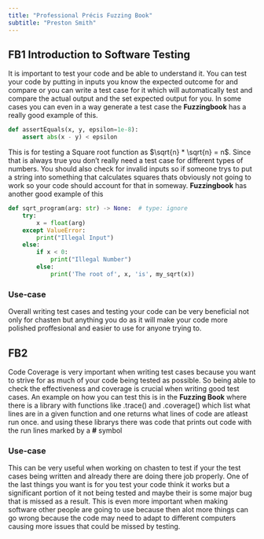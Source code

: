```yaml
---
title: "Professional Précis Fuzzing Book"
subtitle: "Preston Smith"
---
```


## **FB1** Introduction to Software Testing

It is important to test your code and be able to understand it. You can test your code by
putting in inputs you know the expected outcome for and compare or you can write a test
case for it which will automatically test and compare the actual output and the set expected
output for you. In some cases you can even in a way generate a test case the **Fuzzingbook**
has a really good example of this.

```python
def assertEquals(x, y, epsilon=1e-8):
    assert abs(x - y) < epsilon
```
This is for testing a Square root function as $\sqrt{n} * \sqrt{n} = n$.
Since that is always true you don't really need a test case for different types
of numbers. You should also check for invalid inputs so if someone trys to put
a string into something that calculates squares thats obviously not going to
work so your code should account for that in someway. **Fuzzingbook** has another
good example of this

```python
def sqrt_program(arg: str) -> None:  # type: ignore
    try:
        x = float(arg)
    except ValueError:
        print("Illegal Input")
    else:
        if x < 0:
            print("Illegal Number")
        else:
            print('The root of', x, 'is', my_sqrt(x))
```

### Use-case
Overall writing test cases and testing your code can be very beneficial not only
for chasten but anything you do as it will make your code more polished proffesional
and easier to use for anyone trying to.

## FB2

Code Coverage is very important when writing test cases because you want to strive
for as much of your code being tested as possible. So being able to check the
effectiveness and coverage is crucial when writing good test cases. An example on
how you can test this is in the **Fuzzing Book** where there is a library with functions
like .trace() and .coverage() which list what lines are in a given function and one
returns what lines of code are atleast run once. and using these librarys there was
code that prints out code with the run lines marked by a **#** symbol

### Use-case

This can be very useful when working on chasten to test if your the test cases being
written and already there are doing there job properly. One of the last things you
want is for you test your code think it works but a significant portion of it not
being tested and maybe their is some major bug that is missed as a result. This is
even more important when making software other people are going to use because then
alot more things can go wrong because the code may need to adapt to different computers
causing more issues that could be missed by testing.
